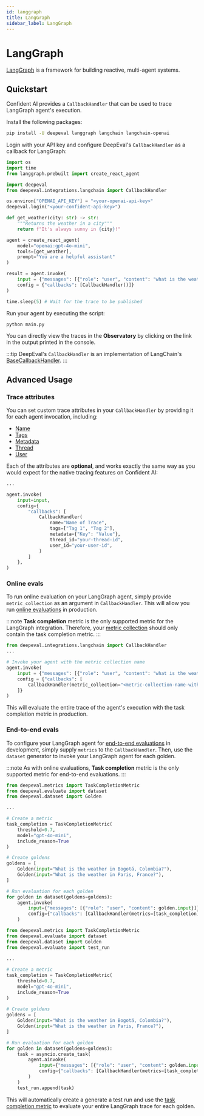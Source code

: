 ```yaml
---
id: langgraph
title: LangGraph
sidebar_label: LangGraph
---
```



# LangGraph

[LangGraph](https://www.langchain.com/langgraph) is a framework for building reactive, multi-agent systems.

## Quickstart

Confident AI provides a `CallbackHandler` that can be used to trace LangGraph agent's execution.

Install the following packages:

```bash
pip install -U deepeval langgraph langchain langchain-openai
```

Login with your API key and configure DeepEval's `CallbackHandler` as a callback for LangGraph:

```python filename="main.py" showLineNumbers {9, 23}
import os
import time
from langgraph.prebuilt import create_react_agent

import deepeval
from deepeval.integrations.langchain import CallbackHandler

os.environ["OPENAI_API_KEY"] = "<your-openai-api-key>"
deepeval.login("<your-confident-api-key>")

def get_weather(city: str) -> str:
    """Returns the weather in a city"""
    return f"It's always sunny in {city}!"

agent = create_react_agent(
    model="openai:gpt-4o-mini",  
    tools=[get_weather],  
    prompt="You are a helpful assistant"  
)

result = agent.invoke(
    input = {"messages": [{"role": "user", "content": "what is the weather in sf"}]}, 
    config = {"callbacks": [CallbackHandler()]}
)

time.sleep(5) # Wait for the trace to be published
```

Run your agent by executing the script:

```bash
python main.py
```

You can directly view the traces in the **Observatory** by clicking on the link in the output printed in the console.

:::tip
DeepEval's `CallbackHandler` is an implementation of LangChain's [BaseCallbackHandler](https://python.langchain.com/api_reference/core/callbacks/langchain_core.callbacks.base.BaseCallbackHandler.html).
:::

## Advanced Usage

### Trace attributes

You can set custom trace attributes in your `CallbackHandler` by providing it for each agent invocation, including:

- [Name](/docs/llm-tracing/tracing-features/name)
- [Tags](/docs/llm-tracing/tracing-features/tags)
- [Metadata](/docs/llm-tracing/tracing-features/metadata)
- [Thread](/docs/llm-tracing/tracing-features/threads)
- [User](/docs/llm-tracing/tracing-features/users)

Each of the attributes are **optional**, and works exactly the same way as you would expect for the native tracing features on Confident AI:

```python filename="main.py" showLineNumbers
...

agent.invoke(
    input=input,
    config={
        "callbacks": [
            CallbackHandler(
                name="Name of Trace",
                tags=["Tag 1", "Tag 2"],
                metadata={"Key": "Value"},
                thread_id="your-thread-id",
                user_id="your-user-id",
            )
        ]
    },
)
```

### Online evals

To run online evaluation on your LangGraph agent, simply provide `metric_collection` as an argument in `CallbackHandler`. This will allow you run [online evaluations](https://documentation.confident-ai.com/docs/llm-tracing/evaluations) in production.

:::note
**Task completion** metric is the only supported metric for the LangGraph integration. Therefore, your [metric collection](https://documentation.confident-ai.com/docs/llm-evaluation/metrics/create-on-the-cloud) should only contain the task completion metric.
:::

```python filename="main.py" showLineNumbers {8}
from deepeval.integrations.langchain import CallbackHandler
...

# Invoke your agent with the metric collection name
agent.invoke(
    input = {"messages": [{"role": "user", "content": "what is the weather in sf"}]},
    config = {"callbacks": [
        CallbackHandler(metric_collection="<metric-collection-name-with-task-completion>")
    ]}
)
```

This will evaluate the entire trace of the agent's execution with the task completion metric in production.


### End-to-end evals

To configure your LangGraph agent for [end-to-end evaluations](/docs/llm-evaluation/end-to-end-evals) in development, simply supply `metrics` to the `CallbackHandler`. Then, use the `dataset` generator to invoke your LangGraph agent for each golden. 

:::note
As with online evaluations, **Task completion** metric is the only supported metric for end-to-end evaluations.
:::


<Tabs groupId="langgraph">
<TabItem value="synchronous" label="Synchronous">

```python filename="main.py" showLineNumbers {2, 21}
from deepeval.metrics import TaskCompletionMetric
from deepeval.evaluate import dataset
from deepeval.dataset import Golden

...

# Create a metric
task_completion = TaskCompletionMetric(
    threshold=0.7,
    model="gpt-4o-mini",
    include_reason=True
)

# Create goldens
goldens = [
    Golden(input="What is the weather in Bogotá, Colombia?"),
    Golden(input="What is the weather in Paris, France?"),
]

# Run evaluation for each golden
for golden in dataset(goldens=goldens):
    agent.invoke(
        input={"messages": [{"role": "user", "content": golden.input}]},
        config={"callbacks": [CallbackHandler(metrics=[task_completion])]}
    )
```

</TabItem>
  <TabItem value="asynchronous" label="Asynchronous">

```python filename="main.py" showLineNumbers {4, 23, 29}
from deepeval.metrics import TaskCompletionMetric
from deepeval.evaluate import dataset
from deepeval.dataset import Golden
from deepeval.evaluate import test_run

...
 
# Create a metric
task_completion = TaskCompletionMetric(
    threshold=0.7,
    model="gpt-4o-mini",
    include_reason=True
)
 
# Create goldens
goldens = [
    Golden(input="What is the weather in Bogotá, Colombia?"),
    Golden(input="What is the weather in Paris, France?"),
]

# Run evaluation for each golden
for golden in dataset(goldens=goldens):
    task = asyncio.create_task(
        agent.ainvoke(
            input={"messages": [{"role": "user", "content": golden.input}]},
            config={"callbacks": [CallbackHandler(metrics=[task_completion])]}
        )
    )
    test_run.append(task)

```

</TabItem>
</Tabs>

This will automatically create a generate a test run and use the [task completion metric](https://deepeval.com/docs/metrics-task-completion) to evaluate your entire LangGraph trace for each golden.